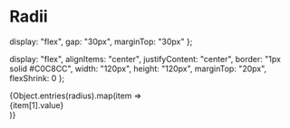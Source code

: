 

<Meta title="Design System/Radius" />

# Radii

  display: "flex",
  gap: "30px",
  marginTop: "30px"
};

  display: "flex",
  alignItems: "center",
  justifyContent: "center",
  border: "1px solid #C0C8CC",
  width: "120px",
  height: "120px",
  marginTop: "20px",
  flexShrink: 0
};

<div style={wrapper}>
  {Object.entries(radius).map(item => <div key={item[0]} style={{ ...card, borderRadius: Number(item[0]) }}>
    {item[1].value}
  </div>)}
</div>

